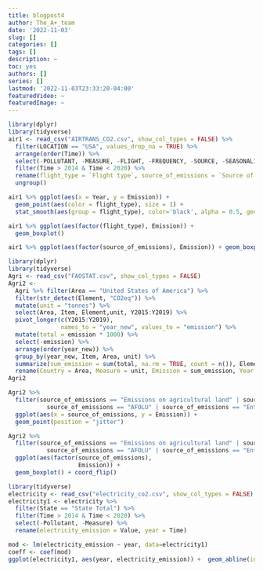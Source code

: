 ```yaml
---
title: blogpost4
author: The_A+_team
date: '2022-11-03'
slug: []
categories: []
tags: []
description: ~
toc: yes
authors: []
series: []
lastmod: '2022-11-03T23:33:20-04:00'
featuredVideo: ~
featuredImage: ~
---
```


```r
library(dplyr)
library(tidyverse)
air1 <- read_csv("AIRTRANS_CO2.csv", show_col_types = FALSE) %>% 
  filter(LOCATION == "USA", values_drop_na = TRUE) %>% 
  arrange(order(Time)) %>% 
  select(-POLLUTANT, -MEASURE, -FLIGHT, -FREQUENCY, -SOURCE, -SEASONALITY, -TIME, -`Flag Codes`, -Flags, -Pollutant, -LOCATION) %>% 
  filter(Time > 2014 & Time < 2020) %>% 
  rename(flight_type = `Flight type`, source_of_emissions = `Source of emissions`, Year = Time, Emission = Value) %>%
  ungroup() 

```


```r
air1 %>% ggplot(aes(x = Year, y = Emission)) +
  geom_point(aes(color = flight_type), size = 1) +
  stat_smooth(aes(group = flight_type), color='black', alpha = 0.5, geom = "line")

air1 %>% ggplot(aes(factor(flight_type), Emission)) +
  geom_boxplot()

air1 %>% ggplot(aes(factor(source_of_emissions), Emission)) + geom_boxplot() + theme(axis.text.x = element_text(size=5, angle=45, vjust=0.8, hjust=0.8)) 
```


```r
library(dplyr)
library(tidyverse)
Agri <- read_csv("FAOSTAT.csv", show_col_types = FALSE) 
Agri2 <- 
  Agri %>% filter(Area == "United States of America") %>%
  filter(str_detect(Element, "CO2eq")) %>%
  mutate(unit = "tonnes") %>%
  select(Area, Item, Element,unit, Y2015:Y2019) %>%
  pivot_longer(c(Y2015:Y2019),
               names_to = "year_new", values_to = "emission") %>%
  mutate(total = emission * 1000) %>%
  select(-emission) %>%
  arrange(order(year_new)) %>%
  group_by(year_new, Item, Area, unit) %>%
  summarize(sum_emission = sum(total, na.rm = TRUE, count = n()), Element) %>%
  rename(Country = Area, Measure = unit, Emission = sum_emission, Year = year_new, source_of_emissions = Item)
Agri2
```


```r
Agri2 %>%
  filter(source_of_emissions == "Emissions on agricultural land" | source_of_emissions == "Farm-gate emissions" | source_of_emissions == "IPCC Agriculture" | 
           source_of_emissions == "AFOLU" | source_of_emissions == "Enteric Fermentation") %>%
  ggplot(aes(x = source_of_emissions, y = Emission)) +
  geom_point(position = "jitter")

Agri2 %>%
  filter(source_of_emissions == "Emissions on agricultural land" | source_of_emissions == "Farm-gate emissions" | source_of_emissions == "IPCC Agriculture" | 
           source_of_emissions == "AFOLU" | source_of_emissions == "Enteric Fermentation") %>%
  ggplot(aes(factor(source_of_emissions),
                    Emission)) +
  geom_boxplot() + coord_flip()
```

```r
library(tidyverse)
electricity <- read_csv("electricity_co2.csv", show_col_types = FALSE)
electricity1 <- electricity %>%
  filter(State == "State Total") %>%
  filter(Time > 2014 & Time < 2020) %>%
  select(-Pollutant, -Measure) %>% 
  rename(electricity_emission = Value, year = Time)
```
```r
mod <- lm(electricity_emission ~ year, data=electricity1)
coeff <- coef(mod)
ggplot(electricity1, aes(year, electricity_emission)) +  geom_abline(intercept = coeff[1], slope = coeff[2], color = "red", na.rm = FALSE) + geom_point()
```




